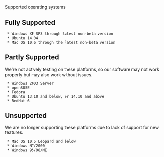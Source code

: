 Supported operating systems.

==Fully Supported==

  * Windows XP SP3 through latest non-beta version
  * Ubuntu 14.04
  * Mac OS 10.6 through the latest non-beta version

==Partly Supported==

We're not actively testing on these platforms, so our software may not work properly but may also work without issues.

  * Windows 2003 Server
  * openSUSE
  * Fedora
  * Ubuntu 13.10 and below, or 14.10 and above
  * RedHat 6

==Unsupported==

We are no longer supporting these platforms due to lack of support for new features.

  * Mac OS 10.5 Leopard and below
  * Windows NT/2000
  * Windows 95/98/ME
